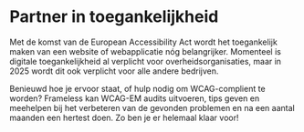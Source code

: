 
# Partner in toegankelijkheid

Met de komst van de European Accessibility Act wordt het toegankelijk maken van een website of webapplicatie nóg belangrijker. Momenteel is digitale toegankelijkheid al verplicht voor overheidsorganisaties, maar in 2025 wordt dit ook verplicht voor alle andere bedrijven.

Benieuwd hoe je ervoor staat, of hulp nodig om WCAG-complient te worden? Frameless kan WCAG-EM audits uitvoeren, tips geven en meehelpen bij het verbeteren van de gevonden problemen en na een aantal maanden een hertest doen. Zo ben je er helemaal klaar voor!

<AccessiblityPartner className="frameless-illustration" />
